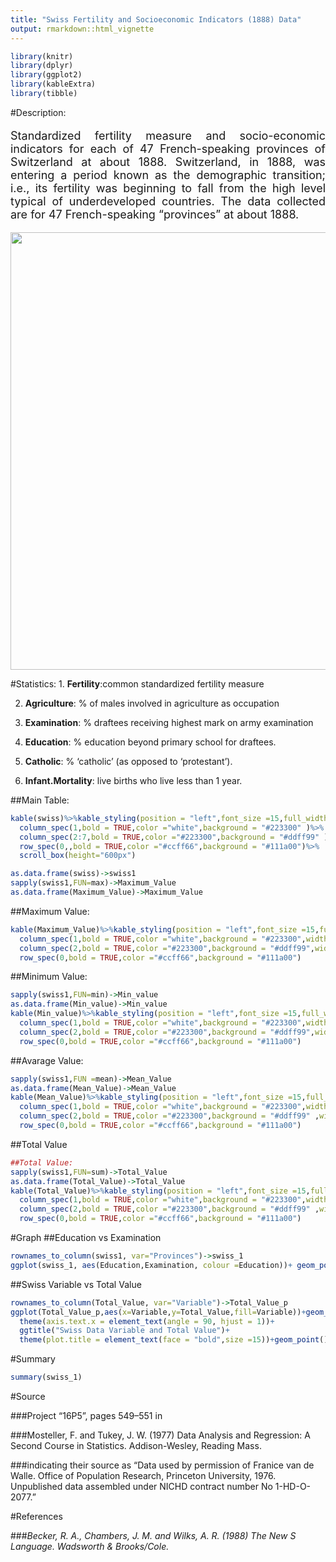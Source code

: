 ---
title: "Swiss Fertility and Socioeconomic Indicators (1888) Data"
output: rmarkdown::html_vignette
---

<body background="F2.jpg">

```{r include=FALSE}
library(knitr)
library(dplyr)
library(ggplot2)
library(kableExtra)
library(tibble)
```

#Description:
<font size=4>
<p align="justify">
Standardized fertility measure and socio-economic indicators for each of 47 French-speaking provinces of Switzerland at about 1888.  Switzerland, in 1888, was entering a period known as the demographic transition; i.e., its fertility was beginning to fall from the high level typical of underdeveloped countries. The data collected are for 47 French-speaking “provinces” at about 1888.  
</p>
</font>

![](F1.jpg){width="700px"}


#Statistics:
1. **Fertility**:common standardized fertility measure

2. **Agriculture**:	 % of males involved in agriculture as occupation

3. **Examination**:	 % draftees receiving highest mark on army examination

4. **Education**:	 % education beyond primary school for draftees.

5. **Catholic**:	 % ‘catholic’ (as opposed to ‘protestant’).

6. **Infant.Mortality**:	 live births who live less than 1 year.

##Main Table:
```{r echo=FALSE}
kable(swiss)%>%kable_styling(position = "left",font_size =15,full_width = TRUE)%>%
  column_spec(1,bold = TRUE,color ="white",background = "#223300" )%>%
  column_spec(2:7,bold = TRUE,color ="#223300",background = "#ddff99" )%>%
  row_spec(0,,bold = TRUE,color ="#ccff66",background = "#111a00")%>%
  scroll_box(height="600px")
```
```{r include=FALSE}
as.data.frame(swiss)->swiss1
sapply(swiss1,FUN=max)->Maximum_Value
as.data.frame(Maximum_Value)->Maximum_Value
```

##Maximum Value:
```{r echo=FALSE}
kable(Maximum_Value)%>%kable_styling(position = "left",font_size =15,full_width = TRUE)%>%
  column_spec(1,bold = TRUE,color ="white",background = "#223300",width = "30em" )%>%
  column_spec(2,bold = TRUE,color ="#223300",background = "#ddff99",width = "30em" )%>%
  row_spec(0,bold = TRUE,color ="#ccff66",background = "#111a00")
```

##Minimum Value:
```{r echo=FALSE}
sapply(swiss1,FUN=min)->Min_value
as.data.frame(Min_value)->Min_value
kable(Min_value)%>%kable_styling(position = "left",font_size =15,full_width = TRUE)%>%
  column_spec(1,bold = TRUE,color ="white",background = "#223300",width = "30em" )%>%
  column_spec(2,bold = TRUE,color ="#223300",background = "#ddff99",width = "30em" )%>%
  row_spec(0,bold = TRUE,color ="#ccff66",background = "#111a00")
```

##Avarage Value:

```{r echo=FALSE}
sapply(swiss1,FUN =mean)->Mean_Value
as.data.frame(Mean_Value)->Mean_Value
kable(Mean_Value)%>%kable_styling(position = "left",font_size =15,full_width = TRUE)%>%
  column_spec(1,bold = TRUE,color ="white",background = "#223300",width = "30em")%>%
  column_spec(2,bold = TRUE,color ="#223300",background = "#ddff99" ,width = "30em")%>%
  row_spec(0,bold = TRUE,color ="#ccff66",background = "#111a00")
```

##Total Value
```{r echo=FALSE}
##Total Value:
sapply(swiss1,FUN=sum)->Total_Value
as.data.frame(Total_Value)->Total_Value
kable(Total_Value)%>%kable_styling(position = "left",font_size =15,full_width = TRUE)%>%
  column_spec(1,bold = TRUE,color ="white",background = "#223300",width = "30em" )%>%
  column_spec(2,bold = TRUE,color ="#223300",background = "#ddff99" ,width = "30em")%>%
  row_spec(0,bold = TRUE,color ="#ccff66",background = "#111a00")
```


#Graph
##Education vs Examination
```{r echo=FALSE ,fig.width=7}
rownames_to_column(swiss1, var="Provinces")->swiss_1
ggplot(swiss_1, aes(Education,Examination, colour =Education))+ geom_point()
```

##Swiss Variable vs Total Value
```{r echo=FALSE ,fig.width=7}
rownames_to_column(Total_Value, var="Variable")->Total_Value_p
ggplot(Total_Value_p,aes(x=Variable,y=Total_Value,fill=Variable))+geom_bar(stat = "identity",position="dodge")+
  theme(axis.text.x = element_text(angle = 90, hjust = 1))+
  ggtitle("Swiss Data Variable and Total Value")+ 
  theme(plot.title = element_text(face = "bold",size =15))+geom_point()
```

#Summary
```{r echo=FALSE}
summary(swiss_1)
```

#Source

###Project “16P5”, pages 549–551 in

###Mosteller, F. and Tukey, J. W. (1977) Data Analysis and Regression: A Second Course in Statistics. Addison-Wesley, Reading Mass.

###indicating their source as “Data used by permission of Franice van de Walle. Office of Population Research, Princeton University, 1976. Unpublished data assembled under NICHD contract number No 1-HD-O-2077.”



#References



###_Becker, R. A., Chambers, J. M. and Wilks, A. R. (1988) The New S Language. Wadsworth & Brooks/Cole._



</body>
